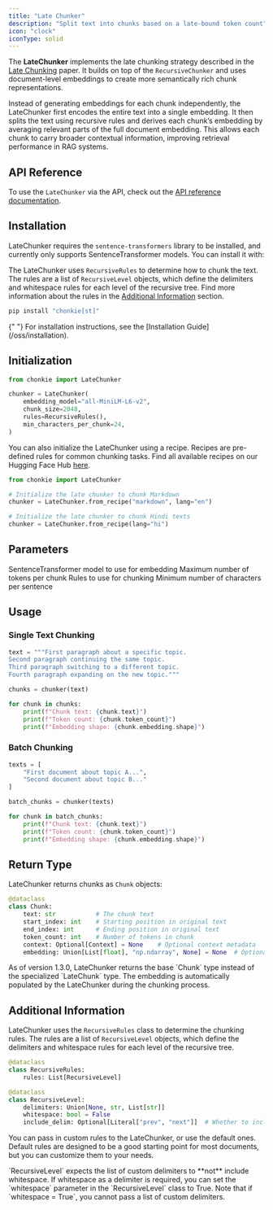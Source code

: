 ```yaml
---
title: "Late Chunker"
description: "Split text into chunks based on a late-bound token count"
icon: "clock"
iconType: solid
---
```


The **LateChunker** implements the late chunking strategy described in the [Late Chunking](https://arxiv.org/abs/2409.04701) paper. It builds on top of the `RecursiveChunker` and uses document-level embeddings to create more semantically rich chunk representations.

Instead of generating embeddings for each chunk independently, the LateChunker first encodes the entire text into a single embedding.
It then splits the text using recursive rules and derives each chunk’s embedding by averaging relevant parts of the
full document embedding. This allows each chunk to carry broader contextual information,
improving retrieval performance in RAG systems.

## API Reference

To use the `LateChunker` via the API, check out the [API reference documentation](../../api-reference/late-chunker).

## Installation

LateChunker requires the `sentence-transformers` library to be installed, and currently only supports SentenceTransformer models.
You can install it with:

The LateChunker uses `RecursiveRules` to determine how to chunk the text.
The rules are a list of `RecursiveLevel` objects, which define the delimiters and whitespace rules for each level of the recursive tree.
Find more information about the rules in the [Additional Information](#additional-information) section.

```bash
pip install "chonkie[st]"
```

<Info>
  {" "}
  For installation instructions, see the [Installation Guide](/oss/installation).
</Info>

## Initialization

```python
from chonkie import LateChunker

chunker = LateChunker(
    embedding_model="all-MiniLM-L6-v2",
    chunk_size=2048,
    rules=RecursiveRules(),
    min_characters_per_chunk=24,
)
```

You can also initialize the LateChunker using a recipe. Recipes are pre-defined rules for common chunking tasks.
Find all available recipes on our Hugging Face Hub [here](https://huggingface.co/datasets/chonkie-ai/recipes).

```python
from chonkie import LateChunker

# Initialize the late chunker to chunk Markdown
chunker = LateChunker.from_recipe("markdown", lang="en")

# Initialize the late chunker to chunk Hindi texts
chunker = LateChunker.from_recipe(lang="hi")
```

## Parameters

<ParamField path="embedding_model" type="str" default="all-MiniLM-L6-v2">
  SentenceTransformer model to use for embedding
</ParamField>

<ParamField path="chunk_size" type="int" default="2048">
  Maximum number of tokens per chunk
</ParamField>

<ParamField path="rules" type="RecursiveRules" default="RecursiveRules()">
  Rules to use for chunking
</ParamField>

<ParamField path="min_characters_per_chunk" type="int" default="24">
  Minimum number of characters per sentence
</ParamField>

## Usage

### Single Text Chunking

```python
text = """First paragraph about a specific topic.
Second paragraph continuing the same topic.
Third paragraph switching to a different topic.
Fourth paragraph expanding on the new topic."""

chunks = chunker(text)

for chunk in chunks:
    print(f"Chunk text: {chunk.text}")
    print(f"Token count: {chunk.token_count}")
    print(f"Embedding shape: {chunk.embedding.shape}")
```

### Batch Chunking

```python
texts = [
    "First document about topic A...",
    "Second document about topic B..."
]

batch_chunks = chunker(texts)

for chunk in batch_chunks:
    print(f"Chunk text: {chunk.text}")
    print(f"Token count: {chunk.token_count}")
    print(f"Embedding shape: {chunk.embedding.shape}")
```

## Return Type

LateChunker returns chunks as `Chunk` objects:

```python
@dataclass
class Chunk:
    text: str           # The chunk text
    start_index: int    # Starting position in original text
    end_index: int      # Ending position in original text
    token_count: int    # Number of tokens in chunk
    context: Optional[Context] = None    # Optional context metadata
    embedding: Union[List[float], "np.ndarray", None] = None  # Optional embedding vector
```

<Note>
  As of version 1.3.0, LateChunker returns the base `Chunk` type instead of the
  specialized `LateChunk` type. The embedding is automatically populated by the
  LateChunker during the chunking process.
</Note>

## Additional Information

LateChunker uses the `RecursiveRules` class to determine the chunking rules.
The rules are a list of `RecursiveLevel` objects, which define the delimiters and whitespace rules for each level of the recursive tree.

```python
@dataclass
class RecursiveRules:
    rules: List[RecursiveLevel]

@dataclass
class RecursiveLevel:
    delimiters: Union[None, str, List[str]]
    whitespace: bool = False
    include_delim: Optional[Literal["prev", "next"]]  # Whether to include the delimiter at all, or in the previous chunk, or the next chunk.
```

You can pass in custom rules to the LateChunker, or use the default ones.
Default rules are designed to be a good starting point for most documents, but you can customize them to your needs.

<Info>
  `RecursiveLevel` expects the list of custom delimiters to **not** include
  whitespace. If whitespace as a delimiter is required, you can set the
  `whitespace` parameter in the `RecursiveLevel` class to True. Note that if
  `whitespace = True`, you cannot pass a list of custom delimiters.
</Info>
